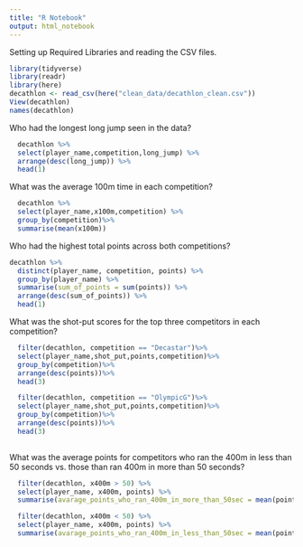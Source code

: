 ```yaml
---
title: "R Notebook"
output: html_notebook
---
```


Setting up Required Libraries and reading the CSV files.
```r
library(tidyverse)
library(readr)
library(here)
decathlon <- read_csv(here("clean_data/decathlon_clean.csv"))
View(decathlon)
names(decathlon)
```

Who had the longest long jump seen in the data?
```r
  decathlon %>%
  select(player_name,competition,long_jump) %>%
  arrange(desc(long_jump)) %>%
  head(1)
```

What was the average 100m time in each competition?
```r
  decathlon %>%
  select(player_name,x100m,competition) %>%
  group_by(competition)%>%
  summarise(mean(x100m))
```

Who had the highest total points across both competitions?
```r
decathlon %>%
  distinct(player_name, competition, points) %>%
  group_by(player_name) %>%
  summarise(sum_of_points = sum(points)) %>%
  arrange(desc(sum_of_points)) %>%
  head(1)
```

What was the shot-put scores for the top three competitors in each competition?
```r

  filter(decathlon, competition == "Decastar")%>%
  select(player_name,shot_put,points,competition)%>%
  group_by(competition)%>%
  arrange(desc(points))%>%
  head(3)

  filter(decathlon, competition == "OlympicG")%>%
  select(player_name,shot_put,points,competition)%>%
  group_by(competition)%>%
  arrange(desc(points))%>%
  head(3)
  
```

What was the average points for competitors who ran the 400m in less than 50 seconds vs. those than ran 400m in more than 50 seconds?
```r
  filter(decathlon, x400m > 50) %>%
  select(player_name, x400m, points) %>%
  summarise(avarage_points_who_ran_400m_in_more_than_50sec = mean(points))

  filter(decathlon, x400m < 50) %>%
  select(player_name, x400m, points) %>%
  summarise(avarage_points_who_ran_400m_in_less_than_50sec = mean(points))
```



